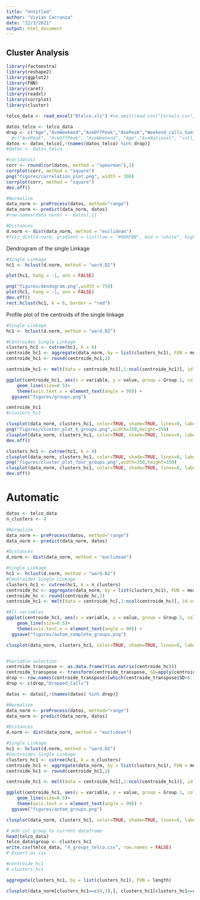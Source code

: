 ---
title: "Untitled"
author: "Vivian Carranza"
date: "22/3/2021"
output: html_document
---

## Cluster Analysis

```{r, results='hide', message=FALSE, warning= FALSE}

library(factoextra)
library(reshape2)
library(ggplot2)
library(FNN)
library(caret)
library(readxl)
library(corrplot)
library(cluster)

telco_data <- read_excel("Btelco.xls") #na.omit(read.csv("Cereals.csv", header = T, sep = ","))

```


```{r, fig.width=14, fig.height=12}
datos_telco <- telco_data
drop <- c("Age","AveWeekend","AveOffPeak","AvePeak","Weekend_calls_Sum","L_O_S","AveNational","Weekend_mins_Sum","Dropped_Calls")
  #c("AvePeak", "AveOffPeak", "AveWeekend", "Age","AveNational", "call_cost_per_min","L_O_S","Weekend_calls_Sum", "Weekend_mins_Sum")
datos <- datos_telco[,!(names(datos_telco) %in% drop)]
#datos <- datos_telco

#cor(datos)
corr <- round(cor(datos, method = "spearman"),1)
corrplot(corr, method = "square")
png("figures/correlation_plot.png", width = 300)
corrplot(corr, method = "square")
dev.off()

#Normalize 
data_norm <- preProcess(datos, method="range")
data_norm <- predict(data_norm, datos)
#row.names(data_norm) <- datos[,1]

#Distances
d.norm <- dist(data_norm, method = "euclidean")
#fviz_dist(d.norm, gradient = list(low = "#00AFBB", mid = "white", high = "#FC4E07"))

```

Dendrogram  of the single Linkage
```{r, fig.width=14, fig.height=12}

#Single Linkage
hc1 <- hclust(d.norm, method = "ward.D2")

plot(hc1, hang = -1, ann = FALSE)

png("figures/dendogram.png",width = 750)
plot(hc1, hang = -1, ann = FALSE)
dev.off()
rect.hclust(hc1, k = 6, border = "red")

```






Profile plot of the centroids of the single linkage 
```{r, fig.width=14}
#Single Linkage
hc1 <- hclust(d.norm, method = "ward.D2")

#Centroides Single Linkage 
clusters_hc1 <- cutree(hc1, k = 6)
centroide_hc1 <- aggregate(data_norm, by = list(clusters_hc1), FUN = mean) 
centroide_hc1 <- round(centroide_hc1,2)

centroide_hc1 <- melt(data = centroide_hc1[,1:ncol(centroide_hc1)], id.vars = "Group.1")

ggplot(centroide_hc1, aes(x = variable, y = value, group = Group.1, color = factor(Group.1), size = 1)) +
    geom_line(size=0.5)+
    theme(axis.text.x = element_text(angle = 90)) +
  ggsave("figures/groups.png")

centroide_hc1
#clusters_hc1

clusplot(data_norm, clusters_hc1, color=TRUE, shade=TRUE, lines=0, labels = 4)
png("figures/cluster_plot_6_groups.png",width=350,height=350)
clusplot(data_norm, clusters_hc1, color=TRUE, shade=TRUE, lines=0, labels = 4)
dev.off()

clusters_hc1 <- cutree(hc1, k = 4)
clusplot(data_norm, clusters_hc1, color=TRUE, shade=TRUE, lines=0, labels = 4)
png("figures/cluster_plot_four_groups.png",width=350,height=350)
clusplot(data_norm, clusters_hc1, color=TRUE, shade=TRUE, lines=0, labels = 4)
dev.off()
```



# Automatic 

```{r, fig.width=14}

datos <- telco_data
n_clusters <- 4

#Normalize 
data_norm <- preProcess(datos, method="range")
data_norm <- predict(data_norm, datos)

#Distances
d.norm <- dist(data_norm, method = "euclidean")

#Single Linkage
hc1 <- hclust(d.norm, method = "ward.D2")
#Centroides Single Linkage 
clusters_hc1 <- cutree(hc1, k = n_clusters)
centroide_hc <- aggregate(data_norm, by = list(clusters_hc1), FUN = mean) 
centroide_hc <- round(centroide_hc,2)
centroide_hc1 <- melt(data = centroide_hc[,1:ncol(centroide_hc)], id.vars = "Group.1")

#All variables
ggplot(centroide_hc1, aes(x = variable, y = value, group = Group.1, color = factor(Group.1), size = 1)) +
    geom_line(size=0.5)+
    theme(axis.text.x = element_text(angle = 90)) +
  ggsave("figures/autom_complete_groups.png")

clusplot(data_norm, clusters_hc1, color=TRUE, shade=TRUE, lines=0, labels = 4)


#Variable selection
centroide_transpose <- as.data.frame(t(as.matrix(centroide_hc)))
centroide_transpose <- transform(centroide_transpose, SD=apply(centroide_transpose,1, sd, na.rm = TRUE))
drop <- row.names(centroide_transpose)[which(centroide_transpose$SD<0.1)] 
drop <- c(drop,"Dropped_Calls")

datos <- datos[,!(names(datos) %in% drop)]

#Normalize 
data_norm <- preProcess(datos, method="range")
data_norm <- predict(data_norm, datos)

#Distances
d.norm <- dist(data_norm, method = "euclidean")

#Single Linkage
hc1 <- hclust(d.norm, method = "ward.D2")
#Centroides Single Linkage 
clusters_hc1 <- cutree(hc1, k = n_clusters)
centroide_hc1 <- aggregate(data_norm, by = list(clusters_hc1), FUN = mean) 
centroide_hc1 <- round(centroide_hc1,2)

centroide_hc1 <- melt(data = centroide_hc1[,1:ncol(centroide_hc1)], id.vars = "Group.1")

ggplot(centroide_hc1, aes(x = variable, y = value, group = Group.1, color = factor(Group.1), size = 1)) +
    geom_line(size=0.5)+
    theme(axis.text.x = element_text(angle = 90)) +
  ggsave("figures/autom_groups.png")

clusplot(data_norm, clusters_hc1, color=TRUE, shade=TRUE, lines=0, labels = 4)


```

```{r}
# Add col group to current dataframe
head(telco_data)
telco_data$group <- clusters_hc1
write.csv(telco_data, "4_groups_telco.csv", row.names = FALSE)
# Export as csv
```





```{r}
#centroide_hc1
# clusters_hc1

aggregate(clusters_hc1, by = list(clusters_hc1), FUN = length)

clusplot(data_norm[clusters_hc1==c(4,3),], clusters_hc1[clusters_hc1==c(4,3)], color=TRUE, shade=TRUE, lines=2, labels = 3)


```
